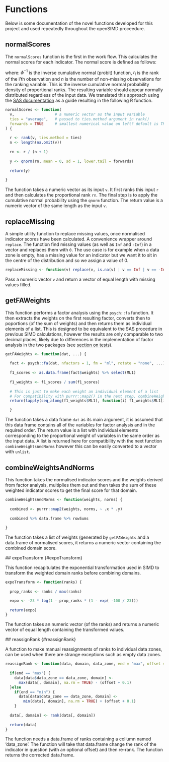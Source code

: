 # Functions {#functions}

Below is some documentation of the novel functions developed for this project and used repeatedly throughout the openSIMD proceedure.

## normalScores {#normalScores}

The `normalScores` function is the first in the work flow. This calculates the normal scores for each indicator. The normal score is defined as follows:

\begin{equation*}
y_{i} = \phi^{-1} \frac{r_{i}}{n + 1} 
\end{equation*}

where: $\phi^{-1}$ is the inverse cumulative normal (probit) function, $r_{i}$ is the rank of the i'th observation and $n$ is the number of non-missing observations for the ranking variable. This is the inverse cumulative normal probability density of proportional ranks. The resulting variable should appear normally distributed regardless of the input data. We translated this approach using the [SAS documentation](http://support.sas.com/documentation/cdl/en/proc/61895/HTML/default/viewer.htm#a000146840.htm) as a guide resulting in the following R function.

```r
normalScores <- function(
  v,                  # a numeric vector as the input variable
  ties = "average",   # passed to ties.method argument in rank()
  forwards = TRUE     # smallest numerical value on left? default is TRUE 
) {
  
  r <- rank(v, ties.method = ties)
  n <- length(na.omit(v))
  
  rn <- r / (n + 1)
  
  y <- qnorm(rn, mean = 0, sd = 1, lower.tail = forwards)
  
  return(y)
  
}
```

The function takes a numeric vector as its input `v`. It first ranks this input `r` and then calculates the proportional rank `rn`. The final step is to apply the cumulative normal probability using the `qnorm` function. The return value is a numeric vector of the same length as the input `v`.

## replaceMissing {#replaceMissing}

A simple utility function to replace missing values, once normalised indicator scores have been calculated. A convenience wrapper around `replace`. The function find missing values (as well as `Inf` and `-Inf`) in a vector and replaces them with `0`. The use case is for example when a data zone is empty, has a missing value for an indicator but we want it to sit in the centre of the distribution and so we assign a value of 0.

```r
replaceMissing <- function(v) replace(v, is.na(v) | v == Inf | v == -Inf, 0)
```

Pass a numeric vector `v` and return a vector of equal length with missing values filled.

## getFAWeights {#getFAWeights}

This function performs a factor analysis using the `psych::fa` function. It then extracts the weights on the first resulting factor, converts then to poportions (of the sum of weights) and then returns them as individual elements of a list. This is designed to be equivalent to the SAS procedure in previous SIMD calculations, however the results are only comparable to two decimal places, likely due to differences in the implementation of factor analysis in the two packages (see [section on tests](#tests)).

```r
getFAWeights <- function(dat, ...) {
  
  fact <- psych::fa(dat, nfactors = 1, fm = "ml", rotate = "none", ...)
  
  f1_scores <- as.data.frame(fact$weights) %>% select(ML1)
  
  f1_weights <- f1_scores / sum(f1_scores)
  
  # This is just to make each weight an individual element of a list
  # For compatibility with purrr::map2() in the next step, combineWeightsAndNorms()
  return(lapply(seq_along(f1_weights$ML1), function(i) f1_weights$ML1[i]))

  }
```

The function takes a data frame `dat` as its main argument, it is assumed that this data frame contains all of the variables for factor analysis and in the required order. The return value is a list with individual elements corresponding to the proportional weight of variables in the same order as the input data. A list is returned here for compatibility with the next function `combineWeightsAndNorms` however this can be easily converted to a vector with `unlist`.

## combineWeightsAndNorms {#combineWeightsAndNorms}

This function takes the normalised indicator scores and the weights derived from factor analysis, multiplies them out and then takes the sum of these weighted indicator scores to get the final score for that domain. 

```r
combineWeightsAndNorms <- function(weights, norms) {
  
  combined <- purrr::map2(weights, norms, ~ .x * .y)
  
  combined %>% data.frame %>% rowSums
  
}
```

The function takes a list of weights (generated by `getFAWeights` and a data.frame of normalised scores, it 
returns a numeric vector containing the combined domain score.

## expoTransform {#expoTransform}

This function recapitulates the exponential transformation used in SIMD to transform the weighted domain ranks before combining domains. 

```r
expoTransform <- function(ranks) {
  
  prop_ranks <- ranks / max(ranks)

  expo <- -23 * log(1 - prop_ranks * (1 - exp( -100 / 23)))
  
  return(expo)
}
```

The function takes an numeric vector (of the ranks) and returns a numeric vector of equal length containing the transformed values.

## reassignRank {#reassignRank}

A function to make manual reassignments of ranks to individual data zones, can be used when there are strange exceptions such as empty data zones.

```r
reassignRank <- function(data, domain, data_zone, end = "max", offset = 0) {
  
  if(end == "max") {
    data[data$data_zone == data_zone, domain] <- 
      max(data[, domain], na.rm = TRUE) - (offset + 0.1)
  }else
    if(end == "min") {
      data[data$data_zone == data_zone, domain] <- 
        min(data[, domain], na.rm = TRUE) + (offset + 0.1)
    }
  
  data[, domain] <- rank(data[, domain])
  
  return(data)
}
```

The function needs a data.frame of ranks containing a collumn named 'data_zone'. The function will take that data.frame change the rank of the indicator in question (with an optional offset) and then re-rank. The function returns the corrected data.frame.
